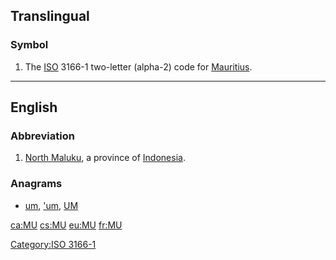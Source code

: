 ==Translingual==

===Symbol===
{{head|mul|symbol}}
# The [[ISO]] 3166-1 two-letter (alpha-2) code for [[Mauritius]].

[[Category:ISO 3166-1]]

----

==English==

===Abbreviation===
{{rfc-header|Abbreviation}}
{{head|en|abbreviation}}
# [[North Maluku]], a province of [[Indonesia]].

===Anagrams===
* [[um#English|um]], [['um#English|'um]], [[UM#English|UM]]

[[ca:MU]]
[[cs:MU]]
[[eu:MU]]
[[fr:MU]]